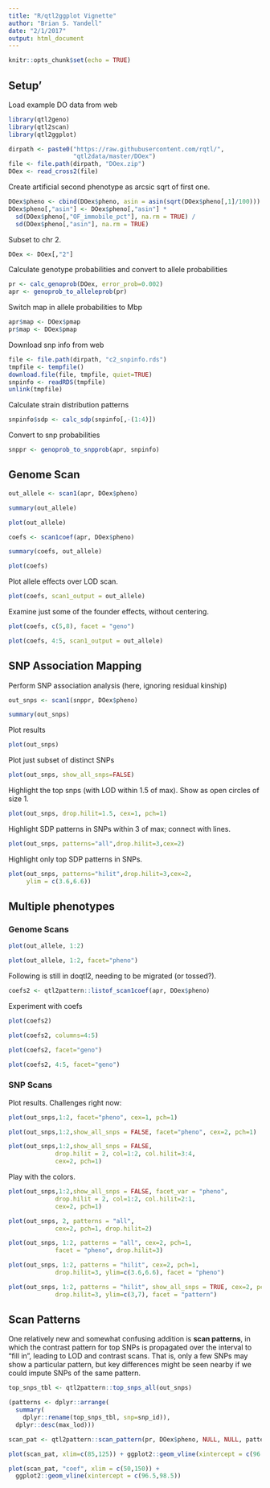 ```yaml
---
title: "R/qtl2ggplot Vignette"
author: "Brian S. Yandell"
date: "2/1/2017"
output: html_document
---
```


```r
knitr::opts_chunk$set(echo = TRUE)
```

## Setup'

Load example DO data from web

```r
library(qtl2geno)
library(qtl2scan)
library(qtl2ggplot)
```

```r
dirpath <- paste0("https://raw.githubusercontent.com/rqtl/",
                  "qtl2data/master/DOex")
file <- file.path(dirpath, "DOex.zip")
DOex <- read_cross2(file)
```

Create artificial second phenotype as arcsic sqrt of first one.

```r
DOex$pheno <- cbind(DOex$pheno, asin = asin(sqrt(DOex$pheno[,1]/100)))
DOex$pheno[,"asin"] <- DOex$pheno[,"asin"] * 
  sd(DOex$pheno[,"OF_immobile_pct"], na.rm = TRUE) /
  sd(DOex$pheno[,"asin"], na.rm = TRUE)
```

Subset to chr 2.

```r
DOex <- DOex[,"2"]
```

Calculate genotype probabilities and convert to allele probabilities

```r
pr <- calc_genoprob(DOex, error_prob=0.002)
apr <- genoprob_to_alleleprob(pr)
```

Switch map in allele probabilities to Mbp

```r
apr$map <- DOex$pmap
pr$map <- DOex$pmap
```

Download snp info from web

```r
file <- file.path(dirpath, "c2_snpinfo.rds")
tmpfile <- tempfile()
download.file(file, tmpfile, quiet=TRUE)
snpinfo <- readRDS(tmpfile)
unlink(tmpfile)
```

Calculate strain distribution patterns

```r
snpinfo$sdp <- calc_sdp(snpinfo[,-(1:4)])
```

Convert to snp probabilities

```r
snppr <- genoprob_to_snpprob(apr, snpinfo)
```

## Genome Scan

```r
out_allele <- scan1(apr, DOex$pheno)
```

```r
summary(out_allele)
```

```r
plot(out_allele)
```

```r
coefs <- scan1coef(apr, DOex$pheno)
```

```r
summary(coefs, out_allele)
```

```r
plot(coefs)
```

Plot allele effects over LOD scan.

```r
plot(coefs, scan1_output = out_allele)
```

Examine just some of the founder effects, without centering.

```r
plot(coefs, c(5,8), facet = "geno")
```

```r
plot(coefs, 4:5, scan1_output = out_allele)
```


## SNP Association Mapping

Perform SNP association analysis (here, ignoring residual kinship)

```r
out_snps <- scan1(snppr, DOex$pheno)
```

```r
summary(out_snps)
```

Plot results

```r
plot(out_snps)
```

Plot just subset of distinct SNPs

```r
plot(out_snps, show_all_snps=FALSE)
```

Highlight the top snps (with LOD within 1.5 of max). Show as open circles of size 1.

```r
plot(out_snps, drop.hilit=1.5, cex=1, pch=1)
```

Highlight SDP patterns in SNPs within 3 of max; connect with lines.

```r
plot(out_snps, patterns="all",drop.hilit=3,cex=2)
```

Highlight only top SDP patterns in SNPs.

```r
plot(out_snps, patterns="hilit",drop.hilit=3,cex=2, 
     ylim = c(3.6,6.6))
```

## Multiple phenotypes

### Genome Scans

```r
plot(out_allele, 1:2)
```

```r
plot(out_allele, 1:2, facet="pheno")
```

Following is still in doqtl2, needing to be migrated (or tossed?).

```r
coefs2 <- qtl2pattern::listof_scan1coef(apr, DOex$pheno)
```

Experiment with coefs

```r
plot(coefs2)
```

```r
plot(coefs2, columns=4:5)
```

```r
plot(coefs2, facet="geno")
```

```r
plot(coefs2, 4:5, facet="geno")
```

### SNP Scans

Plot results. Challenges right now:

```r
plot(out_snps,1:2, facet="pheno", cex=1, pch=1)
```

```r
plot(out_snps,1:2,show_all_snps = FALSE, facet="pheno", cex=2, pch=1)
```

```r
plot(out_snps,1:2,show_all_snps = FALSE, 
             drop.hilit = 2, col=1:2, col.hilit=3:4,
             cex=2, pch=1)
```

Play with the colors.

```r
plot(out_snps,1:2,show_all_snps = FALSE, facet_var = "pheno",
             drop.hilit = 2, col=1:2, col.hilit=2:1,
             cex=2, pch=1)
```

```r
plot(out_snps, 2, patterns = "all",
             cex=2, pch=1, drop.hilit=2)
```

```r
plot(out_snps, 1:2, patterns = "all", cex=2, pch=1,
             facet = "pheno", drop.hilit=3)
```

```r
plot(out_snps, 1:2, patterns = "hilit", cex=2, pch=1,
             drop.hilit=3, ylim=c(3.6,6.6), facet = "pheno")
```

```r
plot(out_snps, 1:2, patterns = "hilit", show_all_snps = TRUE, cex=2, pch=1,
             drop.hilit=3, ylim=c(3,7), facet = "pattern")
```

## Scan Patterns

One relatively new and somewhat confusing addition is **scan patterns**, in which the contrast pattern for top SNPs is propagated over the interval to "fill in", leading to LOD and contrast scans. That is, only a few SNPs may show a particular pattern, but key differences might be seen nearby if we could impute SNPs of the same pattern.

```r
top_snps_tbl <- qtl2pattern::top_snps_all(out_snps)
```

```r
(patterns <- dplyr::arrange(
  summary(
    dplyr::rename(top_snps_tbl, snp=snp_id)),
  dplyr::desc(max_lod)))
```

```r
scan_pat <- qtl2pattern::scan_pattern(pr, DOex$pheno, NULL, NULL, patterns)
```

```r
plot(scan_pat, xlim=c(85,125)) + ggplot2::geom_vline(xintercept = c(96.5,98.5))
```

```r
plot(scan_pat, "coef", xlim = c(50,150)) + 
  ggplot2::geom_vline(xintercept = c(96.5,98.5))
```

